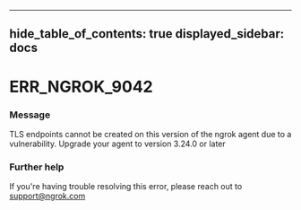 

---
hide_table_of_contents: true
displayed_sidebar: docs
---


# ERR_NGROK_9042

### Message
TLS endpoints cannot be created on this version of the ngrok agent due to a vulnerability. Upgrade your agent to version 3.24.0 or later

<ErrorDetails />



### Further help
If you're having trouble resolving this error, please reach out to [support@ngrok.com](mailto:support@ngrok.com?subject=Help%20with%20ERR_NGROK_9042)

